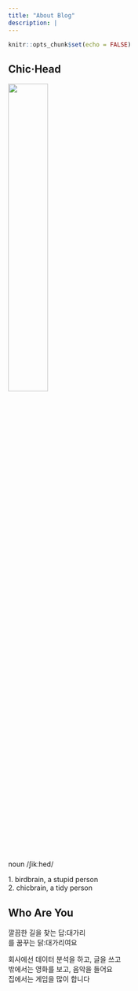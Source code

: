```yaml
---
title: "About Blog"
description: |
---
```


```r
knitr::opts_chunk$set(echo = FALSE)
```

## Chic·Head

![](profile.png){width="40%"}

noun /ʃikːhed/

1\. birdbrain, a stupid person\
2. chicbrain, a tidy person

## Who Are You

깔끔한 길을 찾는 답:대가리\
를 꿈꾸는 닭:대가리여요

회사에선 데이터 분석을 하고, 글을 쓰고\
밖에서는 영화를 보고, 음악을 들어요\
집에서는 게임을 많이 합니다
